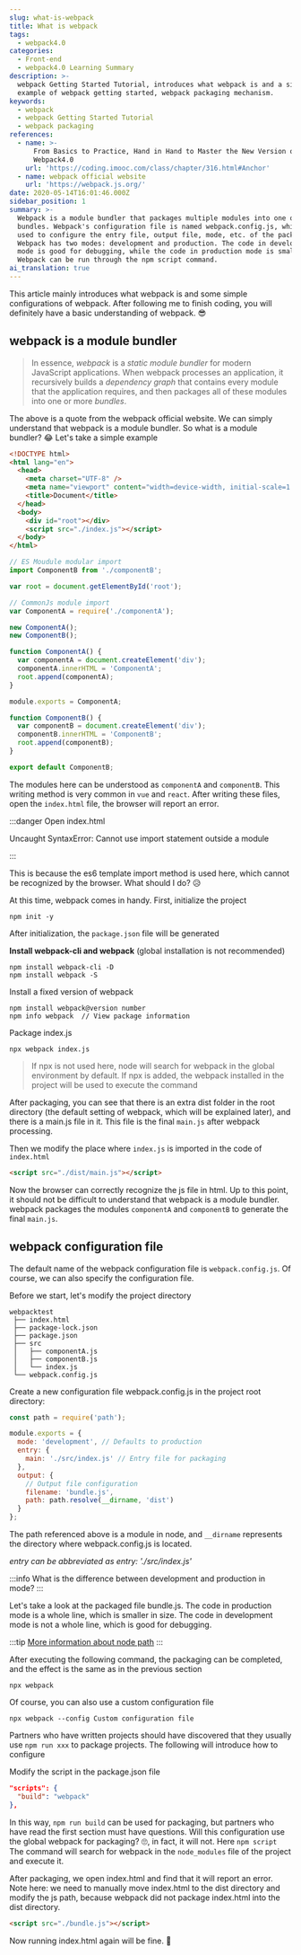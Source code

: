 ```yaml
---
slug: what-is-webpack
title: What is webpack
tags:
  - webpack4.0
categories:
  - Front-end
  - webpack4.0 Learning Summary
description: >-
  webpack Getting Started Tutorial, introduces what webpack is and a simple
  example of webpack getting started, webpack packaging mechanism.
keywords:
  - webpack
  - webpack Getting Started Tutorial
  - webpack packaging
references:
  - name: >-
      From Basics to Practice, Hand in Hand to Master the New Version of
      Webpack4.0
    url: 'https://coding.imooc.com/class/chapter/316.html#Anchor'
  - name: webpack official website
    url: 'https://webpack.js.org/'
date: 2020-05-14T16:01:46.000Z
sidebar_position: 1
summary: >-
  Webpack is a module bundler that packages multiple modules into one or more
  bundles. Webpack's configuration file is named webpack.config.js, which can be
  used to configure the entry file, output file, mode, etc. of the package.
  Webpack has two modes: development and production. The code in development
  mode is good for debugging, while the code in production mode is smaller.
  Webpack can be run through the npm script command.
ai_translation: true
---
```


This article mainly introduces what webpack is and some simple configurations of webpack. After following me to finish coding, you will definitely have a basic understanding of webpack. 😎

<!--truncate-->

## webpack is a module bundler

> In essence, _webpack_ is a *static module bundler* for modern JavaScript applications. When webpack processes an application, it recursively builds a *dependency graph* that contains every module that the application requires, and then packages all of these modules into one or more _bundles_.

The above is a quote from the webpack official website. We can simply understand that webpack is a module bundler. So what is a module bundler? 😂 Let's take a simple example

<Tabs>
<TabItem value="index.html" label="index.html">

```html
<!DOCTYPE html>
<html lang="en">
  <head>
    <meta charset="UTF-8" />
    <meta name="viewport" content="width=device-width, initial-scale=1.0" />
    <title>Document</title>
  </head>
  <body>
    <div id="root"></div>
    <script src="./index.js"></script>
  </body>
</html>
```

</TabItem>
<TabItem value="index.js" label="index.js">

```js
// ES Moudule modular import
import ComponentB from './componentB';

var root = document.getElementById('root');

// CommonJs module import
var ComponentA = require('./componentA');

new ComponentA();
new ComponentB();
```

</TabItem>
<TabItem value="ComponentA" label="ComponentA">

```js
function ComponentA() {
  var componentA = document.createElement('div');
  componentA.innerHTML = 'ComponentA';
  root.append(componentA);
}

module.exports = ComponentA;
```

</TabItem>
<TabItem value="ComponentB" label="ComponentB">

```js
function ComponentB() {
  var componentB = document.createElement('div');
  componentB.innerHTML = 'ComponentB';
  root.append(componentB);
}

export default ComponentB;
```

</TabItem>
</Tabs>

The modules here can be understood as `componentA` and `componentB`. This writing method is very common in `vue` and `react`. After writing these files, open the `index.html` file, the browser will report an error.

:::danger Open index.html

Uncaught SyntaxError: Cannot use import statement outside a module

:::

This is because the es6 template import method is used here, which cannot be recognized by the browser. What should I do? 😥

At this time, webpack comes in handy. First, initialize the project

```
npm init -y
```

After initialization, the `package.json` file will be generated

**Install webpack-cli and webpack** (global installation is not recommended)

```
npm install webpack-cli -D
npm install webpack -S
```

Install a fixed version of webpack

```
npm install webpack@version number
npm info webpack  // View package information
```

Package index.js

```
npx webpack index.js
```

> If npx is not used here, node will search for webpack in the global environment by default. If npx is added, the webpack installed in the project will be used to execute the command

After packaging, you can see that there is an extra dist folder in the root directory (the default setting of webpack, which will be explained later), and there is a main.js file in it. This file is the final `main.js` after webpack processing.

Then we modify the place where `index.js` is imported in the code of `index.html`

```html
<script src="./dist/main.js"></script>
```

Now the browser can correctly recognize the js file in html. Up to this point, it should not be difficult to understand that webpack is a module bundler.
webpack packages the modules `componentA` and `componentB` to generate the final `main.js`.

## webpack configuration file

The default name of the webpack configuration file is `webpack.config.js`. Of course, we can also specify the configuration file.

Before we start, let's modify the project directory

```
webpacktest
 ├── index.html
 ├── package-lock.json
 ├── package.json
 ├── src
 │   ├── componentA.js
 │   ├── componentB.js
 │   └── index.js
 └── webpack.config.js
```

Create a new configuration file webpack.config.js in the project root directory:

```js
const path = require('path');

module.exports = {
  mode: 'development', // Defaults to production
  entry: {
    main: './src/index.js' // Entry file for packaging
  },
  output: {
    // Output file configuration
    filename: 'bundle.js',
    path: path.resolve(__dirname, 'dist')
  }
};
```

The path referenced above is a module in node, and `__dirname` represents the directory where webpack.config.js is located.

_entry can be abbreviated as entry: './src/index.js'_

:::info
What is the difference between development and production in mode?
:::

Let's take a look at the packaged file bundle.js. The code in production mode is a whole line, which is smaller in size. The code in development mode is not a whole line, which is good for debugging.

:::tip
[More information about node path](https://nodejs.org/api/path.html)
:::

After executing the following command, the packaging can be completed, and the effect is the same as in the previous section

```
npx webpack
```

Of course, you can also use a custom configuration file

```
npx webpack --config Custom configuration file
```

Partners who have written projects should have discovered that they usually use `npm run xxx` to package projects. The following will introduce how to configure

Modify the script in the package.json file

```json
"scripts": {
  "build": "webpack"
},
```

In this way, `npm run build` can be used for packaging, but partners who have read the first section must have questions. Will this configuration use the global webpack for packaging? 🙄, in fact, it will not. Here `npm script` The command will search for webpack in the `node_modules` file of the project and execute it.

After packaging, we open index.html and find that it will report an error. Note here: we need to manually move index.html to the dist directory and modify the js path, because webpack did not package index.html into the dist directory.

```html
<script src="./bundle.js"></script>
```

Now running index.html again will be fine. 🎉
